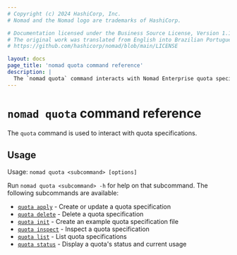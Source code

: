 ```yaml
---
# Copyright (c) 2024 HashiCorp, Inc.
# Nomad and the Nomad logo are trademarks of HashiCorp.

# Documentation licensed under the Business Source License, Version 1.1.
# The original work was translated from English into Brazilian Portuguese.
# https://github.com/hashicorp/nomad/blob/main/LICENSE

layout: docs
page_title: 'nomad quota command reference'
description: |
  The `nomad quota` command interacts with Nomad Enterprise quota specifications. Generate an example specification. Create, update, delete, and inspect a quota specification. Display quota status and current usage. Retrieve a list of all quota specifications.
---
```


# `nomad quota` command reference

The `quota` command is used to interact with quota specifications.

<EnterpriseAlert product="nomad"/>

## Usage

Usage: `nomad quota <subcommand> [options]`

Run `nomad quota <subcommand> -h` for help on that subcommand. The following
subcommands are available:

- [`quota apply`][quotaapply] - Create or update a quota specification
- [`quota delete`][quotadelete] - Delete a quota specification
- [`quota init`][quotainit] - Create an example quota specification file
- [`quota inspect`][quotainspect] - Inspect a quota specification
- [`quota list`][quotalist] - List quota specifications
- [`quota status`][quotastatus] - Display a quota's status and current usage

[quotaapply]: /nomad/commands/quota/apply
[quotadelete]: /nomad/commands/quota/delete
[quotainit]: /nomad/commands/quota/init
[quotainspect]: /nomad/commands/quota/inspect
[quotalist]: /nomad/commands/quota/list
[quotastatus]: /nomad/commands/quota/status
